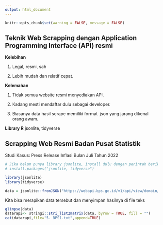---
output: html_document
---

```{r setup, include=FALSE}
knitr::opts_chunk$set(warning = FALSE, message = FALSE) 
```

## Teknik Web Scrapping dengan Application Programming Interface (API) resmi

**Kelebihan**

1. Legal, resmi, sah

2. Lebih mudah dan relatif cepat.

**Kelemahan**

1. Tidak semua website resmi menyediakan API.

2. Kadang mesti mendaftar dulu sebagai developer.

3. Biasanya data hasil scrape memiliki format .json yang jarang dikenal orang awam.


**Library R**
jsonlite, tidyverse


## Scrapping Web Resmi Badan Pusat Statistik
Studi Kasus: Press Release Inflasi Bulan Juli Tahun 2022
```{r} 
# Jika belum punya library jsonlite, install dulu dengan perintah berikut ini
# install.packages("jsonlite, tidyverse")

library(jsonlite)
library(tidyverse)

data = jsonlite::fromJSON("https://webapi.bps.go.id/v1/api/view/domain/0000/model/pressrelease/lang/ind/id/1863/key/0ae03f5adc1cfe6ebc7757af94bd382c/")
```

Kita bisa merapikan data tersebut dan menyimpan hasilnya di file teks
```{r}
glimpse(data)
datarapi<- stringi::stri_list2matrix(data, byrow = TRUE, fill = "")
cat(datarapi,file="5. BPS1.txt",append=TRUE)
```
